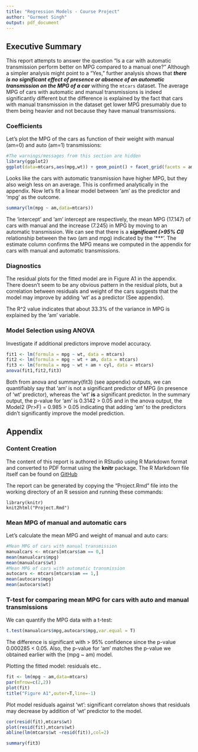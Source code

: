 ```yaml
---
title: "Regression Models - Course Project"
author: "Gurmeet Singh"
output: pdf_document
---
```


## Executive Summary
This report attempts to answer the question "Is a car with automatic transmission perform better on MPG compared to a manual one?" Although a simpler analysis might point to a "Yes," further analysis shows that __*there is no significant effect of presence or absence of an automatic transmission on the MPG of a car*__ withing the ```mtcars``` dataset. The average MPG of cars with automatic and manual transmissions is indeed significantly different but the difference is explained by the fact that cars with manual transmission in the dataset get lower MPG presumably due to them being heavier and not because they have manual transmissions. 

### Coefficients
Let's plot the MPG of the cars as function of their weight with manual (am=0) and auto (am=1) transmissions: 

```r
#The warnings/messages from this section are hidden
library(ggplot2)
ggplot(data=mtcars,aes(mpg,wt)) + geom_point() + facet_grid(facets = am ~ .) + geom_smooth()
```

Looks like the cars with automatic transmission have higher MPG, but they also weigh less on an average. This is confirmed analytically in the appendix. Now let's fit a linear model between 'am' as the predictor and 'mpg' as the outcome.

```r
summary(lm(mpg ~ am,data=mtcars))
```

The 'intercept' and 'am' intercept are respectively, the mean MPG (17.147) of cars with manual and the increase (7.245) in MPG by moving to an automatic transmission. We can see that there is a __*significant (>95% CI)*__ relationship between the two (am and mpg) indicated by the '***'. The estimate column confirms the MPG means we computed in the appendix for cars with manual and automatic transmissions. 

### Diagnostics
The residual plots for the fitted model are in Figure A1 in the appendix. There doesn't seem to be any obvious pattern in the residual plots, but a correlation between residuals and weight of the cars suggests that the model may improve by adding 'wt' as a predictor (See appendix).

The R^2 value indicates that about 33.3% of the variance in MPG is explained by the 'am' variable.

### Model Selection using ANOVA
Investigate if additional predictors improve model accuracy.
```r
fit1 <- lm(formula = mpg ~ wt, data = mtcars)
fit2 <- lm(formula = mpg ~ wt + am, data = mtcars)
fit3 <- lm(formula = mpg ~ wt + am + cyl, data = mtcars)
anova(fit1,fit2,fit3)
```

Both from anova and summary(fit3) (see appendix) outputs, we can quantifiably say that 'am' is not a significant predictor of MPG (in presence of 'wt' predictor), whereas the 'wt' **is** a significant predictor. In the summary output, the p-value for 'am' is 0.3142 > 0.05 and in the anova output, the Model2 (Pr>F) = 0.985 > 0.05 indicating that adding 'am' to the predictors didn't significantly improve the model prediction.
\pagebreak

## Appendix

### Content Creation
The content of this report is authored in RStudio using R Markdown format and converted to PDF format using the **knitr** package. The R Markdown file itself can be found on [GitHub](https://github.com/swiftgurmeet/courser-regression-models-course-project)

The report can be generated by copying the "Project.Rmd" file into the
working directory of an R session and running these commands:

```
library(knitr)
knit2html("Project.Rmd")
```
### Mean MPG of manual and automatic cars
Let's calculate the mean MPG and weight of manual and auto cars:
``` r
#Mean MPG of cars with manual transmission
manualcars <- mtcars[mtcars$am == 0,]
mean(manualcars$mpg)
mean(manualcars$wt)
#Mean MPG of cars with automatic transmission
autocars <- mtcars[mtcars$am == 1,]
mean(autocars$mpg)
mean(autocars$wt)
```


### T-test for comparing mean MPG for cars with auto and manual transmissions
We can quantify the MPG data with a t-test:
```r
t.test(manualcars$mpg,autocars$mpg,var.equal = T)
```

The difference is significant with > 95% confidence since the p-value 0.000285 < 0.05. Also, the p-value for 'am' matches the p-value we obtained earlier with the (mpg ~ am) model.

Plotting the fitted model: residuals etc..
```r
fit <- lm(mpg ~ am,data=mtcars)
par(mfrow=c(2,2))
plot(fit)
title("Figure A1",outer=T,line=-1)
```

Plot model residuals against 'wt': significant correlaton shows that residuals may decrease by addition of 'wt' predictor to the model.

```r
cor(resid(fit),mtcars$wt)
plot(resid(fit),mtcars$wt)
abline(lm(mtcars$wt ~resid(fit)),col=2)
```

```r
summary(fit3)
```